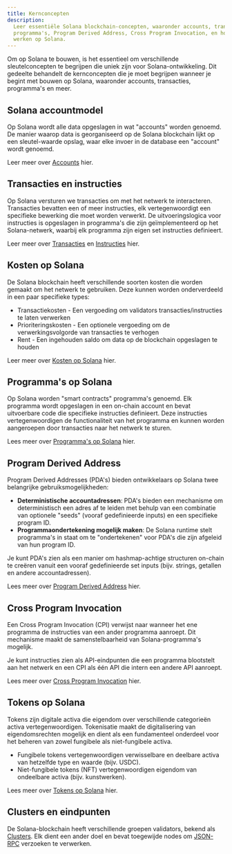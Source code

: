 ```yaml
---
title: Kernconcepten
description:
  Leer essentiële Solana blockchain-concepten, waaronder accounts, transacties,
  programma's, Program Derived Address, Cross Program Invocation, en hoe tokens
  werken op Solana.
---
```


Om op Solana te bouwen, is het essentieel om verschillende sleutelconcepten te
begrijpen die uniek zijn voor Solana-ontwikkeling. Dit gedeelte behandelt de
kernconcepten die je moet begrijpen wanneer je begint met bouwen op Solana,
waaronder accounts, transacties, programma's en meer.

## Solana accountmodel

Op Solana wordt alle data opgeslagen in wat "accounts" worden genoemd. De manier
waarop data is georganiseerd op de Solana blockchain lijkt op een sleutel-waarde
opslag, waar elke invoer in de database een "account" wordt genoemd.

Leer meer over [Accounts](/docs/core/accounts) hier.

## Transacties en instructies

Op Solana versturen we transacties om met het netwerk te interacteren.
Transacties bevatten een of meer instructies, elk vertegenwoordigt een
specifieke bewerking die moet worden verwerkt. De uitvoeringslogica voor
instructies is opgeslagen in programma's die zijn geïmplementeerd op het
Solana-netwerk, waarbij elk programma zijn eigen set instructies definieert.

Leer meer over [Transacties](/docs/core/transactions) en
[Instructies](/docs/core/transactions#instruction) hier.

## Kosten op Solana

De Solana blockchain heeft verschillende soorten kosten die worden gemaakt om
het netwerk te gebruiken. Deze kunnen worden onderverdeeld in een paar
specifieke types:

- Transactiekosten - Een vergoeding om validators transacties/instructies te
  laten verwerken
- Prioriteringskosten - Een optionele vergoeding om de verwerkingsvolgorde van
  transacties te verhogen
- Rent - Een ingehouden saldo om data op de blockchain opgeslagen te houden

Leer meer over [Kosten op Solana](/docs/core/fees) hier.

## Programma's op Solana

Op Solana worden "smart contracts" programma's genoemd. Elk programma wordt
opgeslagen in een on-chain account en bevat uitvoerbare code die specifieke
instructies definieert. Deze instructies vertegenwoordigen de functionaliteit
van het programma en kunnen worden aangeroepen door transacties naar het netwerk
te sturen.

Lees meer over [Programma's op Solana](/docs/core/programs) hier.

## Program Derived Address

Program Derived Addresses (PDA's) bieden ontwikkelaars op Solana twee
belangrijke gebruiksmogelijkheden:

- **Deterministische accountadressen**: PDA's bieden een mechanisme om
  deterministisch een adres af te leiden met behulp van een combinatie van
  optionele "seeds" (vooraf gedefinieerde inputs) en een specifieke program ID.
- **Programmaondertekening mogelijk maken**: De Solana runtime stelt programma's
  in staat om te "ondertekenen" voor PDA's die zijn afgeleid van hun program ID.

Je kunt PDA's zien als een manier om hashmap-achtige structuren on-chain te
creëren vanuit een vooraf gedefinieerde set inputs (bijv. strings, getallen en
andere accountadressen).

Lees meer over [Program Derived Address](/docs/core/pda) hier.

## Cross Program Invocation

Een Cross Program Invocation (CPI) verwijst naar wanneer het ene programma de
instructies van een ander programma aanroept. Dit mechanisme maakt de
samenstelbaarheid van Solana-programma's mogelijk.

Je kunt instructies zien als API-eindpunten die een programma blootstelt aan het
netwerk en een CPI als één API die intern een andere API aanroept.

Lees meer over [Cross Program Invocation](/docs/core/cpi) hier.

## Tokens op Solana

Tokens zijn digitale activa die eigendom over verschillende categorieën activa
vertegenwoordigen. Tokenisatie maakt de digitalisering van eigendomsrechten
mogelijk en dient als een fundamenteel onderdeel voor het beheren van zowel
fungibele als niet-fungibele activa.

- Fungibele tokens vertegenwoordigen verwisselbare en deelbare activa van
  hetzelfde type en waarde (bijv. USDC).
- Niet-fungibele tokens (NFT) vertegenwoordigen eigendom van ondeelbare activa
  (bijv. kunstwerken).

Lees meer over [Tokens op Solana](/docs/core/tokens) hier.

## Clusters en eindpunten

De Solana-blockchain heeft verschillende groepen validators, bekend als
[Clusters](/docs/references/clusters). Elk dient een ander doel en bevat
toegewijde nodes om [JSON-RPC](/docs/rpc/) verzoeken te verwerken.
